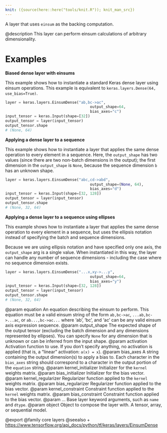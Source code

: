 ```yaml
---
knit: ({source(here::here("tools/knit.R")); knit_man_src})
---
```

A layer that uses `einsum` as the backing computation.

@description
This layer can perform einsum calculations of arbitrary dimensionality.

# Examples
**Biased dense layer with einsums**

This example shows how to instantiate a standard Keras dense layer using
einsum operations. This example is equivalent to
`keras.layers.Dense(64, use_bias=True)`.

```python
layer = keras.layers.EinsumDense("ab,bc->ac",
                                      output_shape=64,
                                      bias_axes="c")
input_tensor = keras.Input(shape=[32])
output_tensor = layer(input_tensor)
output_tensor.shape
# (None, 64)
```

**Applying a dense layer to a sequence**

This example shows how to instantiate a layer that applies the same dense
operation to every element in a sequence. Here, the `output_shape` has two
values (since there are two non-batch dimensions in the output); the first
dimension in the `output_shape` is `None`, because the sequence dimension
`b` has an unknown shape.

```python
layer = keras.layers.EinsumDense("abc,cd->abd",
                                      output_shape=(None, 64),
                                      bias_axes="d")
input_tensor = keras.Input(shape=[32, 128])
output_tensor = layer(input_tensor)
output_tensor.shape
# (None, 32, 64)
```

**Applying a dense layer to a sequence using ellipses**

This example shows how to instantiate a layer that applies the same dense
operation to every element in a sequence, but uses the ellipsis notation
instead of specifying the batch and sequence dimensions.

Because we are using ellipsis notation and have specified only one axis, the
`output_shape` arg is a single value. When instantiated in this way, the
layer can handle any number of sequence dimensions - including the case
where no sequence dimension exists.

```python
layer = keras.layers.EinsumDense("...x,xy->...y",
                                      output_shape=64,
                                      bias_axes="y")
input_tensor = keras.Input(shape=[32, 128])
output_tensor = layer(input_tensor)
output_tensor.shape
# (None, 32, 64)
```

@param equation An equation describing the einsum to perform.
    This equation must be a valid einsum string of the form
    `ab,bc->ac`, `...ab,bc->...ac`, or
    `ab...,bc->ac...` where 'ab', 'bc', and 'ac' can be any valid einsum
    axis expression sequence.
@param output_shape The expected shape of the output tensor
    (excluding the batch dimension and any dimensions
    represented by ellipses). You can specify `None` for any dimension
    that is unknown or can be inferred from the input shape.
@param activation Activation function to use. If you don't specify anything,
    no activation is applied
    (that is, a "linear" activation: `a(x) = x`).
@param bias_axes A string containing the output dimension(s)
    to apply a bias to. Each character in the `bias_axes` string
    should correspond to a character in the output portion
    of the `equation` string.
@param kernel_initializer Initializer for the `kernel` weights matrix.
@param bias_initializer Initializer for the bias vector.
@param kernel_regularizer Regularizer function applied to the `kernel` weights
    matrix.
@param bias_regularizer Regularizer function applied to the bias vector.
@param kernel_constraint Constraint function applied to the `kernel` weights
    matrix.
@param bias_constraint Constraint function applied to the bias vector.
@param ... Base layer keyword arguments, such as `name` and `dtype`.
@param object Object to compose the layer with. A tensor, array, or sequential model.

@export
@family core layers
@seealso
+ <https://www.tensorflow.org/api_docs/python/tf/keras/layers/EinsumDense>
